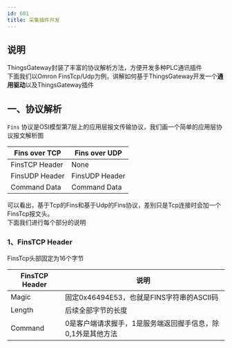 ```yaml
---
id: 601
title: 采集插件开发
---
```



## 说明

ThingsGateway封装了丰富的协议解析方法，方便开发多种PLC通讯插件  
下面我们以Omron FinsTcp/Udp为例，讲解如何基于ThingsGateway开发一个**通用驱动**以及ThingsGateway插件

## 一、协议解析

 `Fins` 协议是OSI模型第7层上的应用层报文传输协议，我们画一个简单的应用层协议报文解析图

| Fins over TCP           |   Fins over UDP                      |
| ---------------| --------------------------|
|  FinsTCP Header |  None      |
|  FinsUDP Header    |  FinsUDP Header  |  
|  Command Data    |Command Data    |  


可以看出，基于Tcp的Fins和基于Udp的Fins协议，差别只是Tcp连接时会加一个FinsTcp报文头。    
下面我们进行每个部分的说明


### 1、FinsTCP Header

FinsTcp头部固定为16个字节

| FinsTCP Header           |   说明                      |
| ---------------| --------------------------|
|  Magic  |  固定0x46494E53，也就是FINS字符串的ASCII码      |
|  Length     |  后续全部字节的长度  |  
|  Command     | 0是客户端请求握手，1是服务端返回握手信息，除0,1外是其他方法   |  

